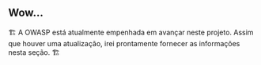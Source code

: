 ## Wow...

🏗️ A OWASP está atualmente empenhada em avançar neste projeto. Assim que houver uma atualização, irei prontamente fornecer as informações nesta seção. 🏗️
